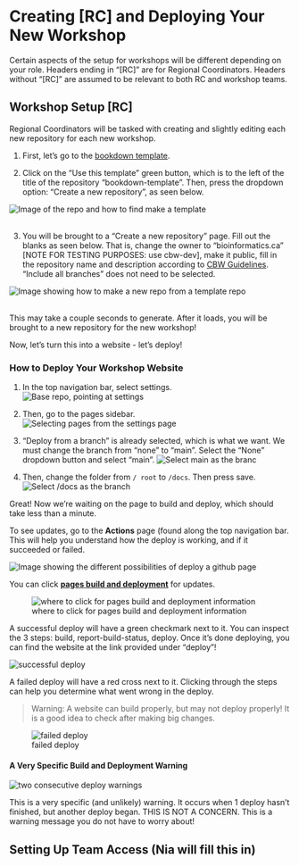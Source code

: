 # Creating [RC] and Deploying Your **New** Workshop

Certain aspects of the setup for workshops will be different depending on your role. Headers ending in "[RC]" are for Regional Coordinators. Headers without "[RC]" are assumed to be relevant to both RC and workshop teams.

## Workshop Setup [RC]

Regional Coordinators will be tasked with creating and slightly editing each new repository for each new workshop.

1. First, let's go to the [bookdown template](https://github.com/cbw-dev/bookdown-template). 

2. Click on the "Use this template" green button, which is to the left of the title of the repository "bookdown-template". Then, press the dropdown option: "Create a new repository", as seen below.

![Image of the repo and how to find make a template](img/template/make-a-template.png)\
<br> <!-- enforces a space after the image -->

3. You will be brought to a "Create a new repository" page. Fill out the blanks as seen below. That is, change the owner to "bioinformatics.ca" [NOTE FOR TESTING PURPOSES: use cbw-dev], make it public, fill in the repository name and description according to [CBW Guidelines](). <br>"Include all branches" does not need to be selected.

![Image showing how to make a new repo from a template repo](img/template/make-new-repo.png)\
<br>

This may take a couple seconds to generate. After it loads, you will be brought to a new repository for the new workshop!

Now, let's turn this into a website - let's deploy!

### How to Deploy Your Workshop Website

1. In the top navigation bar, select settings.
![Base repo, pointing at settings](img/git-instruct/github-settings.png)

2. Then, go to the pages sidebar.
![Selecting pages from the settings page](img/git-instruct/github-select-pages.png)

3. "Deploy from a branch" is already selected, which is what we want. We must change the branch from "none" to "main". Select the "None" dropdown button and select "main".
![Select main as the branc](img/git-instruct/github-deploy-main.png)\

4. Then, change the folder from `/ root` to `/docs`. Then press save.
![Select /docs as the branch](img/git-instruct/github-deploy-docs.png)\

Great! Now we're waiting on the page to build and deploy, which should take less than a minute.

To see updates, go to the **Actions** page (found along the top navigation bar. This will help you understand how the deploy is working, and if it succeeded or failed.

![Image showing the different possibilities of deploy a github page](img/git-instruct/github-pages-actions-explained.png)\

You can click <u>**pages build and deployment**</u> for updates.

![where to click for pages build and deployment information](img/git-instruct/pages-build-and-deployment.png)

A successful deploy will have a green checkmark next to it. You can inspect the 3 steps: build, report-build-status, deploy. Once it's done deploying, you can find the website at the link provided under "deploy"!

![successful deploy](img/git-instruct/successful-deploy.png)\

A failed deploy will have a red cross next to it. Clicking through the steps can help you determine what went wrong in the deploy.

> Warning: A website can build properly, but may not deploy properly! It is a good idea to check after making big changes.

![failed deploy](img/git-instruct/failed-deploy.png)

#### A Very Specific Build and Deployment Warning {-}

![two consecutive deploy warnings](img/git-instruct/exclamation-point-deploy-warning.png)\

This is a very specific (and unlikely) warning. It occurs when 1 deploy hasn't finished, but another deploy began. THIS IS NOT A CONCERN. This is a warning message you do not have to worry about!

## Setting Up Team Access (Nia will fill this in)
